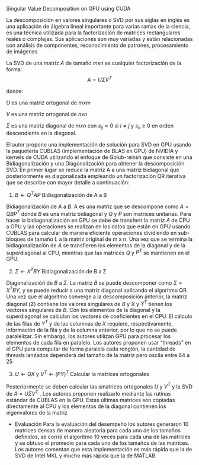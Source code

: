 Singular Value Decomposition on GPU using CUDA

La descomposición en valores singulares o SVD por sus siglas en inglés es una aplicación de álgebra lineal importante para varias ramas de la ciencia, es una técnica utilizada para la factorización de  matrices rectangulares reales o complejas. Sus aplicaciones son muy variadas y están relacionadas con análisis de componentes, reconocimiento de patrones, procesamiento de imágenes

La SVD de una matriz $A$ de tamaño $m x n$ es cualquier factorización de la forma:
$$ A = U \Sigma V^T$$

donde: 

$U$ es una matriz ortogonal de $m x m$

$V$ es una matriz ortogonal de $n x n$

$\Sigma$ es una matriz diagonal de $m x n$ con $s_{ij} = 0$ si $i \neq j$ y $s_{ii} \geq 0$ en orden descendiente en la diagonal.

El autor propone una implementación de solución para SVD en GPU usando la paquetería CUBLAS (implementación de BLAS en GPU) de NVIDIA y kernels de CUDA utilizando el enfoque de Golub-reinsh que consiste en una Bidiagonalización y una Diagonalización para obtener la descomposición SVD. En primer lugar se reduce la matriz A a una matriz bidiagonal que posteriormente es diagonalizada empleando un factorización QR iterativa que se describe con mayor detalle a continuación: 


1.  $B \leftarrow Q^T AP$  Bidiagonalización de A a B

Bidiagonalización de $A$ a $B$. A es una matriz que se descompone como $A = QBP^T$ donde $B$ es una matriz bidiagonal y $Q$ y $P$ son matrices unitarias. Para hacer la bidiagonalización en GPU se debe de transferir la matriz $A$ de CPU a GPU y las operaciones se realizan en los datos que están en GPU usando CUBLAS para calcular de manera eficiente operaciones dividiendo en sub-bloques de tamaño L a la matriz original de m x n. Una vez que se termina la bidiagonalización de $A$ se transfieren los elementos de la diagonal y de la superdiagonal al CPU, mientras que las matrices $Q$ y $P^T$ se mantienen en el GPU.
 
2.  $\Sigma \leftarrow X^T BY$ Bidiagonalización de B a Ʃ

Diagonalizacióń de $B$ a $\Sigma$. La matriz $B$ se puede descomponer como $\Sigma = X^T BY$, y se puede reducir a una matriz diagonal aplicando el algoritmo QR. Una vez que el algoritmo converge a la descomposición anterior, la matriz diagonal ($\Sigma$) contiene los valores singulares de $B$ y $X$ y $Y^T$ tienen los vectores singulares de $B$. Con los elementos de la diagonal y la superdiagonal se calculan los vectores de coeficientes en el CPU. El cálculo de las filas de $Y^T$ y de las columnas de $X$ requiere, respectivamente, información de la fila y de la columna anterior, por lo que no se puede paralelizar. Sin embargo, los autores utilizan GPU para procesar los elementos de cada fila en paralelo. Los autores proponen usar  “threads” en el GPU para computar de forma paralela cada renglón, la cantidad de threads lanzados dependerá del tamaño de la matriz pero oscila entre 64 a 25


3. $U \leftarrow QX$ y $V^T \leftarrow (PY)^T$ Calcular la matrices ortogonales

Posteriormente se deben calcular las smatrices ortogonales $U$ y $V^T$ y la SVD de $A = U \Sigma V^T$ . Los autores proponen realizarlo mediante las rutinas estándar de CUBLAS en la GPU. Estas últimas matrices son copiadas directamente al CPU y los elementos de la diagonal contienen los eigenvalores de la matriz

* Evaluación
Para la evaluación del desempeño los autores generaron 10 matrices densas de manera aleatoria para cada uno de los tamaños definidos, se corrió el algoritmo 10 veces para cada una de las matrices y se obtuvo el promedio para cada uno de los tamaños de las matrices. Los autores comentan que esta implementación es más rápida que la de SVD de Intel MKL y mucho más rápida que la de MATLAB.

